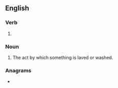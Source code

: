 ==English==

===Verb===
{{head|en|present participle}}

# {{present participle of|lave|lang=en|nocat=1}}

===Noun===
{{en-noun}}

# The act by which something is laved or washed.

===Anagrams===
* {{anagrams|en|Galvin|Glavin}}
